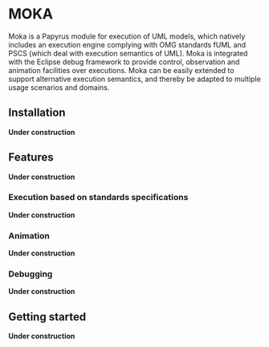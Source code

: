 = MOKA =

Moka is a Papyrus module for execution of UML models, which natively includes an execution engine complying with OMG standards fUML and PSCS (which deal with execution semantics of UML). Moka is integrated with the Eclipse debug framework to provide  control, observation and animation facilities over executions. Moka can be easily extended to support alternative execution semantics, and thereby be adapted to multiple usage scenarios and domains. 

== Installation ==

'''Under construction'''

== Features ==

'''Under construction'''

=== Execution based on standards specifications === 

'''Under construction'''

=== Animation ===

'''Under construction'''

=== Debugging ===

'''Under construction'''

== Getting started ==

'''Under construction'''
